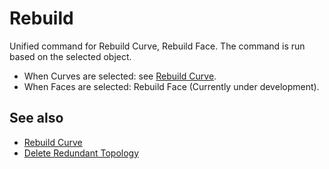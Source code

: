 
# Rebuild

<Reference shortcut="" command="Rebuild" button="Right of Command Bar" />

Unified command for Rebuild Curve, Rebuild Face. The command is run based on the selected object.
  - When Curves are selected: see [Rebuild Curve](./rebuild-curve).
  - When Faces are selected: Rebuild Face (Currently under development).

## See also
- [Rebuild Curve](./rebuild-curve)
- [Delete Redundant Topology](./delete-redundant-topology)